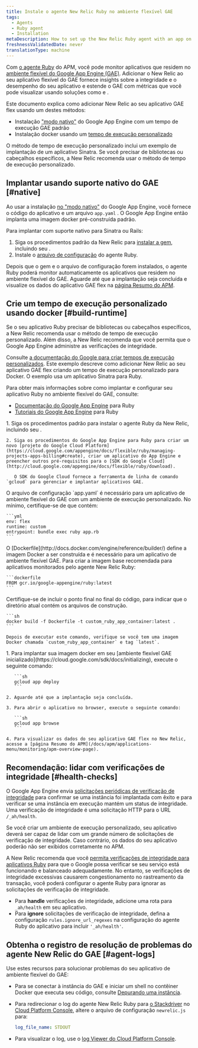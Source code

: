 ```yaml
---
title: Instale o agente New Relic Ruby no ambiente flexível GAE
tags:
  - Agents
  - Ruby agent
  - Installation
metaDescription: How to set up the New Relic Ruby agent with an app on the Google App Engine (GAE) flexible environment.
freshnessValidatedDate: never
translationType: machine
---
```


Com [o agente Ruby](/docs/agents/ruby-agent/getting-started/introduction-new-relic-ruby) do APM, você pode monitor aplicativos que residem no [ambiente flexível do Google App Engine (GAE)](https://cloud.google.com/appengine/docs/flexible/ruby/). Adicionar o New Relic ao seu aplicativo flexível do GAE fornece insights sobre a integridade e o desempenho do seu aplicativo e estende o GAE com métricas que você pode visualizar usando soluções como [<InlinePopover type="apm" />](/docs/apm)e [<InlinePopover type="browser" />](/docs/browser/new-relic-browser/getting-started/introduction-new-relic-browser).

Este documento explica como adicionar New Relic ao seu aplicativo GAE flex usando um destes métodos:

* Instalação [&quot;modo nativo&quot;](/docs/accounts-partnerships/partnerships/google-cloud-platform-gcp/google-app-engine-environment#native-mode) do Google App Engine com um tempo de execução GAE padrão
* Instalação docker usando um [tempo de execução personalizado](https://cloud.google.com/appengine/docs/flexible/custom-runtimes/about-custom-runtimes)

O método de tempo de execução personalizado inclui um exemplo de implantação de um aplicativo Sinatra. Se você precisar de bibliotecas ou cabeçalhos específicos, a New Relic recomenda usar o método de tempo de execução personalizado.

## Implantar usando suporte nativo do GAE [#native]

Ao usar a instalação [no &quot;modo nativo&quot;](/docs/accounts-partnerships/partnerships/google-cloud-platform-gcp/google-app-engine-environment#native-mode) do Google App Engine, você fornece o código do aplicativo e um arquivo `app.yaml` . O Google App Engine então implanta uma imagem docker pré-construída padrão.

Para implantar com suporte nativo para Sinatra ou Rails:

1. Siga os procedimentos padrão da New Relic para [instalar a gem](/docs/agents/ruby-agent/installation/install-new-relic-ruby-agent#Installing_the_Gem), incluindo seu <InlinePopover type="licenseKey" />.
2. Instale o [arquivo de configuração](/docs/agents/ruby-agent/installation/install-new-relic-ruby-agent#Configuration_file) do agente Ruby.

Depois que o gem e o arquivo de configuração forem instalados, o agente Ruby poderá monitor automaticamente os aplicativos que residem no ambiente flexível do GAE. Aguarde até que a implantação seja concluída e visualize os dados do aplicativo GAE flex na [página Resumo do APM](/docs/apm/applications-menu/monitoring/apm-overview-page).

## Crie um tempo de execução personalizado usando docker [#build-runtime]

<Callout variant="tip">
  Se o seu aplicativo Ruby precisar de bibliotecas ou cabeçalhos específicos, a New Relic recomenda usar o método de tempo de execução personalizado. Além disso, a New Relic recomenda que você permita que o Google App Engine administre as verificações de integridade.
</Callout>

Consulte [a documentação do Google para criar tempos de execução personalizados](https://cloud.google.com/appengine/docs/flexible/custom-runtimes/build). Este exemplo descreve como adicionar New Relic ao seu aplicativo GAE flex criando um tempo de execução personalizado para Docker. O exemplo usa um aplicativo Sinatra para Ruby.

Para obter mais informações sobre como implantar e configurar seu aplicativo Ruby no ambiente flexível do GAE, consulte:

* [Documentação do Google App Engine](https://cloud.google.com/appengine/docs/flexible/ruby/) para Ruby
* [Tutoriais do Google App Engine](https://cloud.google.com/appengine/docs/flexible/ruby/tutorials) para Ruby

<CollapserGroup>
  <Collapser id="setup-gae" title="1. Configure o projeto GAE e instale a dependência">
    1. Siga os procedimentos padrão para instalar o agente Ruby da New Relic, incluindo seu <InlinePopover type="licenseKey" />.

    2. Siga os procedimentos do Google App Engine para Ruby para criar um novo [projeto do Google Cloud Platform](https://cloud.google.com/appengine/docs/flexible/ruby/managing-projects-apps-billing#create), criar um aplicativo do App Engine e preencher outros pré-requisitos para o [SDK do Google Cloud](http://cloud.google.com/appengine/docs/flexible/ruby/download).

       O SDK do Google Cloud fornece a ferramenta de linha de comando `gcloud` para gerenciar e implantar aplicativos GAE.
  </Collapser>

  <Collapser id="configure-app-yaml" title="2. Configure seu app.yaml">
    O arquivo de configuração `app.yaml` é necessário para um aplicativo de ambiente flexível do GAE com um ambiente de execução personalizado. No mínimo, certifique-se de que contém:

    ```yml
    env: flex
    runtime: custom
    entrypoint: bundle exec ruby app.rb
    ```
  </Collapser>

  <Collapser id="configure-dockerfile" title="3. Configure um Dockerfile">
    O [Dockerfile](http://docs.docker.com/engine/reference/builder/) define a imagem Docker a ser construída e é necessário para um aplicativo de ambiente flexível GAE. Para criar a imagem base recomendada para aplicativos monitorados pelo agente New Relic Ruby:

    ```dockerfile
    FROM gcr.io/google-appengine/ruby:latest
    ```
  </Collapser>

  <Collapser id="build-docker-image" title="4. Crie uma imagem docker">
    Certifique-se de incluir o ponto final no final do código, para indicar que o diretório atual contém os arquivos de construção.

    ```sh
    docker build -f Dockerfile -t custom_ruby_app_container:latest .
    ```

    Depois de executar este comando, verifique se você tem uma imagem Docker chamada `custom_ruby_app_container` e tag `latest`.
  </Collapser>

  <Collapser id="deploy-docker-image-to-gae" title="5. implantar imagem docker no ambiente flexível GAE inicializado">
    1. Para implantar sua imagem docker em seu [ambiente flexível GAE inicializado](https://cloud.google.com/sdk/docs/initializing), execute o seguinte comando:

       ```sh
       gcloud app deploy
       ```

    2. Aguarde até que a implantação seja concluída.

    3. Para abrir o aplicativo no browser, execute o seguinte comando:

       ```sh
       gcloud app browse
       ```

    4. Para visualizar os dados do seu aplicativo GAE flex no New Relic, acesse a [página Resumo do APM](/docs/apm/applications-menu/monitoring/apm-overview-page).
  </Collapser>
</CollapserGroup>

<InstallFeedback />

## Recomendação: lidar com verificações de integridade [#health-checks]

O Google App Engine envia [solicitações periódicas de verificação de integridade](https://cloud.google.com/appengine/docs/flexible/ruby/how-instances-are-managed) para confirmar se uma instância foi implantada com êxito e para verificar se uma instância em execução mantém um status de integridade. Uma verificação de integridade é uma solicitação HTTP para o URL `/_ah/health`.

Se você criar um ambiente de execução personalizado, seu aplicativo deverá ser capaz de lidar com um grande número de solicitações de verificação de integridade. Caso contrário, os dados do seu aplicativo poderão não ser exibidos corretamente no APM.

A New Relic recomenda que você [permita verificações de integridade para aplicativos Ruby](https://cloud.google.com/appengine/docs/flexible/ruby/how-instances-are-managed#health_checking) para que o Google possa verificar se seu serviço está funcionando e balanceado adequadamente. No entanto, se verificações de integridade excessivas causarem congestionamento no rastreamento da transação, você poderá configurar o agente Ruby para ignorar as solicitações de verificação de integridade.

* Para <DNT>**handle**</DNT> verificações de integridade, adicione uma rota para `_ah/health` em seu aplicativo.
* Para <DNT>**ignore**</DNT> solicitações de verificação de integridade, defina a configuração `rules.ignore_url_regexes` na configuração do agente Ruby do aplicativo para incluir `'_ah/health'`.

## Obtenha o registro de resolução de problemas do agente New Relic do GAE [#agent-logs]

Use estes recursos para solucionar problemas do seu aplicativo de ambiente flexível do GAE:

* Para se conectar à instância do GAE e iniciar um shell no contêiner Docker que executa seu código, consulte [Depurando uma instância](https://cloud.google.com/appengine/docs/flexible/go/debugging-an-instance).

* Para redirecionar o log do agente New Relic Ruby para [o Stackdriver](http://cloud.google.com/logging/docs/view/logs_viewer_v2) no [Cloud Platform Console](https://cloud.google.com/compute/docs/console), altere o arquivo de configuração `newrelic.js` para:

  ```yml
  log_file_name: STDOUT
  ```

* Para visualizar o log, use o [log Viewer do Cloud Platform Console](https://cloud.google.com/appengine/docs/flexible/php/writing-application-logs).